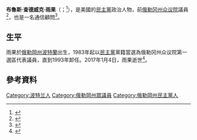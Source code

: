 {{多個問題|
{{Expand|time=2017-02-12T04:16:27+00:00}}
{{请求翻译|time=2017-02-12T04:16:27+00:00}}
}}
{{Infobox Officeholder
|name	          = 布魯斯·雨果
|image            = 
|native_name      = Bruce Hugo
|native_name_lang = en
|caption        = 
|state_house    = 俄勒冈州
|district       = 第一
|term_start     = 1983年
|term_end       = 1993年
|birth_date     = {{Birth date|1945|9|11}}
|birth_place    = [[美国|美国]][[俄勒岡州|俄勒岡州]][[波特蘭_(俄勒岡州)|波特蘭]]
|death_date     = {{death date and age|2017|1|4|1945|9|11}}
|death_place    = 美国俄勒岡州{{le|聖海倫 (俄勒岡州)|St. Helens, Oregon|聖海倫}}
|residence      = 俄勒岡州{{le|斯佳普斯 (俄勒岡州)|Scappoose, Oregon|斯佳普斯}}
|party          = [[民主黨_(美國)|民主黨]]
|spouse         = 琳達·雨果（Linda Hugo）
|children       = 
|alma_mater     = 
|occupation     = 通信顧問
|signature      = 
|website        = 
}}

'''布魯斯·查德威克·雨果'''（{{lang-en|Bruce Chadwick Hugo}}；{{bd|1945年|9月11日|2017年|1月4日|catIdx=Hugo}}<ref name="Obituary">{{Cite web |url=http://www.legacy.com/obituaries/kansascity/obituary.aspx?n=william-j-cason&pid=183433926&fhid=21305 |title=William J. Cason's obituary |accessdate=2017-02-12 |archive-date=2017-01-10 |archive-url=https://web.archive.org/web/20170110090419/http://www.legacy.com/obituaries/kansascity/obituary.aspx?n=william-j-cason&pid=183433926&fhid=21305 |dead-url=no }}</ref>），是美國的[[民主黨_(美國)|民主黨]]政治人物，前[[俄勒冈州众议院|俄勒冈州众议院]]議員<ref>{{cite web|url=http://library.state.or.us/repository/2011/201101131436324/index.pdf|title=Alphabetical List of Oregon Legislators and Related Information|accessdate=June 8, 2015|format=PDF|publisher=State of Oregon Legislative Administration Committee|year=1993|archive-date=2016-03-04|archive-url=https://web.archive.org/web/20160304004154/http://library.state.or.us/repository/2011/201101131436324/index.pdf|dead-url=no}}</ref>，也是一名通信顧問<ref>{{cite book|url=http://books.google.ca/books?id=DLqOAAAAMAAJ&q=%22HANLON,+TOM+D%E2%80%94+Dist.+2+b.+Hempstead,+NY+8/1945+1983/1985/1987***&dq=%22HANLON,+TOM+D%E2%80%94+Dist.+2+b.+Hempstead,+NY+8/1945+1983/1985/1987***&hl=en&sa=X&ei=dsg6VKayHYWpogTsooGoCA&ved=0CB4Q6AEwAA|title=Oregon Blue Book|publisher=Oregon Secretary of State|year=1987|access-date=2021-09-26|archive-date=2014-10-22|archive-url=https://web.archive.org/web/20141022085729/http://books.google.ca/books?id=DLqOAAAAMAAJ&q=%22HANLON%2C+TOM+D%E2%80%94+Dist.+2+b.+Hempstead%2C+NY+8%2F1945+1983%2F1985%2F1987%2A%2A%2A&dq=%22HANLON%2C+TOM+D%E2%80%94+Dist.+2+b.+Hempstead%2C+NY+8%2F1945+1983%2F1985%2F1987%2A%2A%2A&hl=en&sa=X&ei=dsg6VKayHYWpogTsooGoCA&ved=0CB4Q6AEwAA|dead-url=no}}</ref>。

==生平==
雨果於[[俄勒岡州|俄勒岡州]][[波特蘭_(俄勒岡州)|波特蘭]]出生，1983年起以[[民主黨_(美國)|民主黨]]黨籍當選為俄勒冈州众议院第一選區代表議員，直到1993年卸任。2017年1月4日，雨果逝世<ref>{{cite web|url=http://pamplinmedia.com/obit/180-scs-obituaries/340199-220348-bruce-c-hugo|title=Bruce C. Hugo|author=Thill, Nicole|publisher=[[Pamplin_Media_Group|Pamplin Media Group]]|date=January 13, 2017|accessdate=January 24, 2017|archive-date=2017-02-02|archive-url=https://web.archive.org/web/20170202034537/http://pamplinmedia.com/obit/180-scs-obituaries/340199-220348-bruce-c-hugo|dead-url=yes}}</ref>。

==參考資料==
{{reflist}}

{{Authority control}}
{{DEFAULTSORT:Hugo, Bruce}}
[[Category:波特兰人|Category:波特兰人]]
[[Category:俄勒岡州眾議員|Category:俄勒岡州眾議員]]
[[Category:俄勒岡州民主黨人|Category:俄勒岡州民主黨人]]